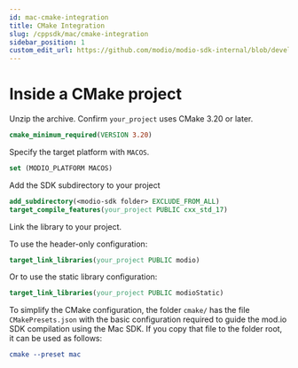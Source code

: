 ```yaml
---
id: mac-cmake-integration
title: CMake Integration
slug: /cppsdk/mac/cmake-integration
sidebar_position: 1
custom_edit_url: https://github.com/modio/modio-sdk-internal/blob/develop/platform/macos/doc/cmake-integration.mdx
---
```


# Inside a CMake project

Unzip the archive. Confirm `your_project` uses CMake 3.20 or later.

```cmake
cmake_minimum_required(VERSION 3.20)
```

Specify the target platform with `MACOS`.

```cmake
set (MODIO_PLATFORM MACOS)
```
Add the SDK subdirectory to your project

```cmake
add_subdirectory(<modio-sdk folder> EXCLUDE_FROM_ALL)
target_compile_features(your_project PUBLIC cxx_std_17)
```

Link the library to your project.

To use the header-only configuration:
```cmake
target_link_libraries(your_project PUBLIC modio)
```
Or to use the static library configuration:
```cmake
target_link_libraries(your_project PUBLIC modioStatic)
```

To simplify the CMake configuration, the folder `cmake/` has the file `CMakePresets.json` with the basic configuration required to guide the mod.io SDK compilation using the Mac SDK. If you copy that file to the folder root, it can be used as follows:

```cmake
cmake --preset mac
```